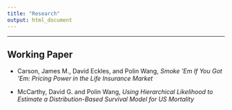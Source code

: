 ```yaml
---
title: "Research"
output: html_document
---
```

**************
## Working Paper

- Carson, James M., David Eckles, and Polin Wang, _Smoke 'Em If You Got 'Em: Pricing Power in the Life Insurance Market_

- McCarthy, David G. and Polin Wang, _Using Hierarchical Likelihood to Estimate a Distribution-Based Survival Model for US Mortality_

